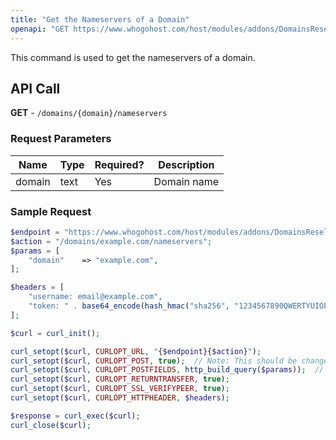 ```yaml
---
title: "Get the Nameservers of a Domain"
openapi: "GET https://www.whogohost.com/host/modules/addons/DomainsReseller/api/index.php"
---
```


This command is used to get the nameservers of a domain.

## API Call

**GET** - `/domains/{domain}/nameservers`

### Request Parameters

| Name   | Type | Required? | Description  |
|--------|------|-----------|--------------|
| domain | text | Yes       | Domain name  |

### Sample Request

```php
$endpoint = "https://www.whogohost.com/host/modules/addons/DomainsReseller/api/index.php";
$action = "/domains/example.com/nameservers";
$params = [
    "domain"    => "example.com",
];

$headers = [
    "username: email@example.com",
    "token: " . base64_encode(hash_hmac("sha256", "1234567890QWERTYUIOPASDFGHJKLZXCVBNM", "email@example.com:".gmdate("y-m-d H"))),
];

$curl = curl_init();

curl_setopt($curl, CURLOPT_URL, "{$endpoint}{$action}");
curl_setopt($curl, CURLOPT_POST, true);  // Note: This should be changed to curl_setopt($curl, CURLOPT_HTTPGET, true);
curl_setopt($curl, CURLOPT_POSTFIELDS, http_build_query($params));  // Note: This line is typically unnecessary for a GET request
curl_setopt($curl, CURLOPT_RETURNTRANSFER, true);
curl_setopt($curl, CURLOPT_SSL_VERIFYPEER, true);
curl_setopt($curl, CURLOPT_HTTPHEADER, $headers);

$response = curl_exec($curl);
curl_close($curl);
